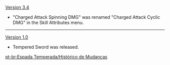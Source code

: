 {{Change History/Header}}
[[Version 3.4]]
* "Charged Attack Spinning DMG" was renamed "Charged Attack Cyclic DMG" in the Skill Attributes menu.
----
[[Version 1.0]]
* Tempered Sword was released.
<noinclude>


[[pt-br:Espada Temperada/Histórico de Mudanças]]
</noinclude>
